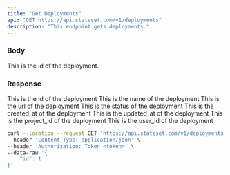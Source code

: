 ```yaml
---
title: "Get Deployments"
api: "GET https://api.stateset.com/v1/deployments"
description: "This endpoint gets deployments."
---
```


### Body

<ParamField body="id" type="string">
  This is the id of the deployment.
</ParamField>

### Response

<ResponseField name="id" type="number">
  This is the id of the deployment
</ResponseField>

<ResponseField name="name" type="string">
  This is the name of the deployment
</ResponseField>

<ResponseField name="url" type="string">
  This is the url of the deployment
</ResponseField>

<ResponseField name="status" type="string">
  This is the status of the deployment
</ResponseField>

<ResponseField name="created_at" type="string">
  This is the created_at of the deployment
</ResponseField>

<ResponseField name="updated_at" type="string">
  This is the updated_at of the deployment
</ResponseField>

<ResponseField name="project_id" type="number">
  This is the project_id of the deployment
</ResponseField>

<ResponseField name="user_id" type="number">
  This is the user_id of the deployment
</ResponseField>


<RequestExample>

```bash cURL
curl --location --request GET 'https://api.stateset.com/v1/deployments' \
--header 'Content-Type: application/json' \
--header 'Authorization: Token <token>' \
--data-raw '{
    "id": 1
}'
```

</ResponseExample>
